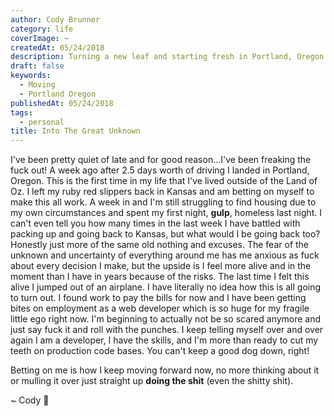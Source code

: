 ```yaml
---
author: Cody Brunner
category: life
coverImage: ~
createdAt: 05/24/2018
description: Turning a new leaf and starting fresh in Portland, Oregon.
draft: false
keywords:
  - Moving
  - Portland Oregon
publishedAt: 05/24/2018
tags:
  - personal
title: Into The Great Unknown
---
```


I've been pretty quiet of late and for good reason…I've been freaking the fuck out! A week ago after 2.5 days worth of driving I landed in Portland, Oregon. This is the first time in my life that I've lived outside of the Land of Oz. I left my ruby red slippers back in Kansas and am betting on myself to make this all work. A week in and I'm still struggling to find housing due to my own circumstances and spent my first night, **gulp**, homeless last night. I can't even tell you how many times in the last week I have battled with packing up and going back to Kansas, but what would I be going back too? Honestly just more of the same old nothing and excuses. The fear of the unknown and uncertainty of everything around me has me anxious as fuck about every decision I make, but the upside is I feel more alive and in the moment than I have in years because of the risks. The last time I felt this alive I jumped out of an airplane. I have literally no idea how this is all going to turn out. I found work to pay the bills for now and I have been getting bites on employment as a web developer which is so huge for my fragile little ego right now. I'm beginning to actually not be so scared anymore and just say fuck it and roll with the punches. I keep telling myself over and over again I am a developer, I have the skills, and I'm more than ready to cut my teeth on production code bases. You can't keep a good dog down, right!

Betting on me is how I keep moving forward now, no more thinking about it or mulling it over just straight up **doing the shit** (even the shitty shit).

<div class="text-center">~ Cody 🚀</div>
